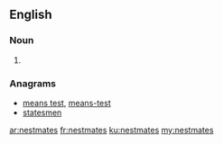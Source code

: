 ==English==

===Noun===
{{head|en|noun plural form}}

# {{plural of|nestmate|lang=en}}

===Anagrams===
* [[means test#English|means test]], [[means-test#English|means-test]]
* [[statesmen#English|statesmen]]

[[ar:nestmates]]
[[fr:nestmates]]
[[ku:nestmates]]
[[my:nestmates]]
